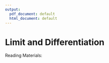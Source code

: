```yaml
---
output:
  pdf_document: default
  html_document: default
---
```

#  Limit and Differentiation

Reading Materials: \newline